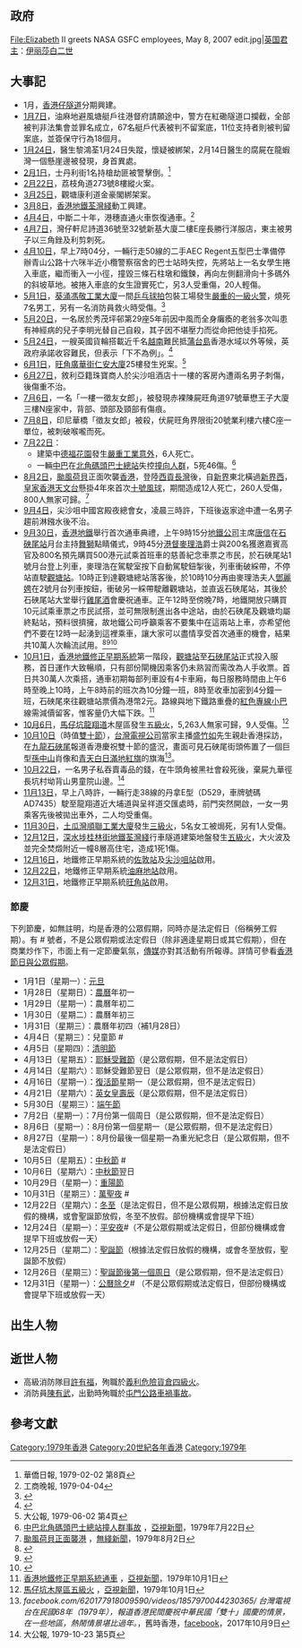 {{HKYearTOC|1979}}
{{C20YearInTopic|1979年}}
{{香港歷史}}
==政府==
<gallery>
File:Elizabeth II greets NASA GSFC employees, May 8, 2007 edit.jpg|[[英国君主|英国君主]]：[[伊丽莎白二世|伊丽莎白二世]]
<!-- 注释: File:Sir Murray MacLehose.jpg|[[香港總督|香港總督]]：[[麥理浩|麥理浩]] -->
<!-- 注释: File:Sir Jack Cater.jpg|[[香港特別行政區政務司司長|布政司]]：[[姬達|姬達]] -->
</gallery>

== 大事記 ==
*1月，[[香港仔隧道|香港仔隧道]]分期興建。
*[[1月7日|1月7日]]，油麻地避風塘艇戶往港督府請願途中，警方在紅磡隧道口攔截，全部被判非法集會並罪名成立，67名艇戶代表被判不留案底，11位支持者則被判留案底，並簽保守行為18個月。
*[[1月24日|1月24日]]，醫生黎鴻荃1月24日失蹤，懷疑被綁架，2月14日醫生的腐屍在龍蝦灣一個懸崖邊被發現，身首異處。
*[[2月1日|2月1日]]，士丹利街1名持槍劫匪被警擊倒。<REF>華僑日報, 1979-02-02 第8頁</REF>
*[[2月22日|2月22日]]，荔枝角道273號8樓縱火案。
*[[3月25日|3月25日]]，觀塘康利道金豪閣綁架案。
*[[3月8日|3月8日]]，[[香港地鐵|香港地鐵]][[荃灣綫|荃灣綫]]動工興建。
*[[4月4日|4月4日]]，中斷二十年，港穗直通火車恢復通車。<ref>工商晚報, 1979-04-04</ref>
*[[4月7日|4月7日]]，灣仔軒尼詩道36號至32號新基大廈二樓E座長勝行洋服店，東主被男子以三角銼及利剪刺死。
*[[4月10日|4月10日]]，早上7時04分，一輛行走50線的二手AEC Regent五型巴士準備停辦青山公路十六咪半近小欖警察宿舍的巴士站時失控，先將站上一名女學生捲入車底，繼而衝入一小徑，撞毀三條石柱墩和鐵鍊，再向左側翻滑向十多碼外的斜坡草地。被捲入車底的女生證實死亡，另3人受重傷，20人輕傷。
*[[5月1日|5月1日]]，[[葵涌|葵涌]][[馮敬工業大廈|馮敬工業大廈]]一間[[乒乓球拍|乒乓球拍]]包裝工場發生[[馮敬工業大廈一級火|嚴重的一級火警]]，燒死7名男工，另有一名消防員救火時受傷。<ref>{{cite news | title=葵涌工廈小火竟成巨禍 七人葬身火海 球拍廠包裝部付諸一炬 尤幸事發時工人多已外出午膳 |publisher=[[華僑日報|華僑日報]]第四張第一頁 |date=1979年5月2日 }}{{zh-hant}}</ref>
*[[5月20日|5月20日]]，一名居於秀茂坪邨第29座5年前因中風而全身癱瘓的老翁多次叫患有神經病的兒子李明光替自己自殺，其子因不堪壓力而從命把他徒手掐死。
*[[5月24日|5月24日]]，一艘英國貨輪搭載近千名[[越南|越南]]難民抵[[蒲台島|蒲台島]]香港水域以外等候，英政府承諾收容難民，但表示「下不為例」。<ref>{{youtube|kN2K4p8C7tI|5月24日-當年今日(英貨輪載越南難民抵蒲台島)}}</ref>
*[[6月1日|6月1日]]，[[旺角|旺角]][[廣華街|廣華街]][[仁安大廈|仁安大廈]]25樓發生兇案。<REF>大公報, 1979-06-02 第4頁</REF>
*[[6月27日|6月27日]]，敘利亞籍珠寶商人於尖沙咀酒店十一樓的客房內遭兩名男子刺傷，後傷重不治。
*[[7月6日|7月6日]]，一名「一樓一徵友女郎」，被發現赤裸陳屍旺角道97號華懋王子大廈三樓N座家中，背部、頭部及頸部有傷痕。
*[[7月8日|7月8日]]，印尼華橋「徵友女郎」被殺，伏屍旺角界限街20號業利樓六樓C座一單位，被刺破喉嚨而死。
*[[7月22日|7月22日]]：
**建築中[[德福花園|德福花園]]發生[[德福花園地盤升降機墜下事故|嚴重工業意外]]，6人死亡。
**一輛[[中巴|中巴]]在[[北角碼頭巴士總站|北角碼頭巴士總站]]失控[[中巴北角碼頭巴士總站撞人群事故|撞向人群]]，5死46傷。<ref>[http://www.youtube.com/watch?v=3M6KnyxZs-I 中巴北角碼頭巴士總站撞人群事故] {{Wayback|url=http://www.youtube.com/watch?v=3M6KnyxZs-I |date=20200803085157 }}，[[亞視新聞|亞視新聞]]，1979年7月22日{{zh-hant}}</ref>
*[[8月2日|8月2日]]，[[颱風荷貝|颱風荷貝]]正面吹襲[[香港|香港]]，登陸[[西貢區|西貢]][[長灣|長灣]]後，自[[新界|新界]]東北橫過[[新界西|新界西]]，[[皇家香港天文台|皇家香港天文台]]懸掛4年來首次[[十號颶風信號|十號風球]]，期間造成12人死亡，260人受傷，800人無家可歸。<ref>[http://www.youtube.com/watch?v=jZbpkwOnf9U 颱風荷貝正面襲港] {{Wayback|url=http://www.youtube.com/watch?v=jZbpkwOnf9U |date=20150612082941 }}，[[無綫新聞|無綫新聞]]，1979年8月2日{{zh-hant}}</ref>
*[[9月4日|9月4日]]，尖沙咀中國宮殿夜總會女，凌晨三時許，下班後返家途中遭一名男子趨前淋鏹水後不治。
*[[9月30日|9月30日]]，[[香港地鐵|香港地鐵]]舉行首次通車典禮，上午9時15分[[地鐵公司|地鐵公司]]主席[[唐信|唐信]]在[[石硤尾站|石硤尾站]]月台主持[[舞獅|舞獅]]點睛儀式，9時45分[[港督|港督]][[麥理浩|麥理浩]]爵士與200名獲邀嘉賓高官及800名預先購買500港元試乘首班車的慈善紀念車票之市民，於石硤尾站1號月台登上列車，麥理浩在駕駛室按下自動駕駛鈕掣後，列車衝破綵帶，不停站直駛[[觀塘站|觀塘站]]。10時正到達觀塘總站落客後，於10時10分再由麥理浩夫人[[鄧麗娉|鄧麗娉]]在2號月台列車按鈕，衝破另一綵帶駛離觀塘站，並直返石硤尾站，其後於石硤尾站大堂舉行[[雞尾酒|雞尾酒]]會慶祝通車。正午12時至傍晚7時，地鐵開放只購買10元試乘車票之市民試搭，並可無限制進出各中途站，由於石硤尾及觀塘均屬終點站，預料很擠擁，故地鐵公司呼籲乘客不要集中在這兩站上車，亦希望他們不要在12時一起湧到這裡乘車，讓大家可以盡情享受首次通車的機會，結果共10萬人次輪流試用。<ref>{{cite web |author=[[林淑兒|林淑兒]]、[[陸嘉敏|陸嘉敏]] |title=地下鐵觀塘綫通車直播報導 |url=http://news.tvb.com/programmes/newsfile/586fd79f6db28cb84f8b4567 |work=[[無綫新聞|無綫新聞]] |date=1979年9月30日 |accessdate=2017年1月9日 |archive-date=2019年2月13日 |archive-url=https://web.archive.org/web/20190213233936/http://news.tvb.com/programmes/newsfile/586fd79f6db28cb84f8b4567 |dead-url=no }}{{zh-hant}}</ref><ref>{{cite web |author=[[林淑兒|林淑兒]]、[[陸嘉敏|陸嘉敏]] |title=地下鐵觀塘綫通車直播報導（2） |url=http://news.tvb.com/programmes/newsfile/5873cc1e6db28c045f8b4567 |work=[[無綫新聞|無綫新聞]] |date=1979年9月30日 |accessdate=2017年1月10日 |archive-date=2019年2月13日 |archive-url=https://web.archive.org/web/20190213233937/http://news.tvb.com/programmes/newsfile/5873cc1e6db28c045f8b4567 |dead-url=no }}{{zh-hant}}</ref><ref>{{youtube|R6UmsovJVek|10月1日-當年今日(地鐵通車)}}</ref>
*[[10月1日|10月1日]]，[[香港地鐵|香港地鐵]][[修正早期系統|修正早期系統]]第一階段，[[觀塘站|觀塘站]]至[[石硤尾站|石硤尾站]]正式投入服務，首日運作大致暢順，只有部份閘機因乘客仍未熟習而需改為人手收票。首日共30萬人次乘搭，通車初期每部列車設有4卡車廂，每日服務時間由上午6時至晚上10時，上午8時前的班次為10分鐘一班，8時至收車加密到4分鐘一班，石硤尾來往觀塘站票價為港幣2元。路線與地下鐵路重疊的[[紅色專線小巴|紅色專線小巴]]線需減價留客，惟客量仍大幅下跌。<ref>[http://www.youtube.com/watch?v=MedYG06JfPk 香港地鐵修正早期系統通車] {{Wayback|url=http://www.youtube.com/watch?v=MedYG06JfPk |date=20161001023722 }}，[[亞視新聞|亞視新聞]]，1979年10月1日{{zh-hant}}</ref>
*[[10月6日|10月6日]]，[[馬仔坑|馬仔坑]][[龍翔道|龍翔道]]木屋區發生[[龍翔道木屋區五級火|五級火]]，5,263人無家可歸，9人受傷。<ref>[http://www.youtube.com/watch?v=EbhKiY7J5Gs 馬仔坑木屋區五級火] {{Wayback|url=http://www.youtube.com/watch?v=EbhKiY7J5Gs |date=20200502085756 }}，[[亞視新聞|亞視新聞]]，1979年10月1日{{zh-hant}}</ref>
*[[10月10日|10月10日]]（時值[[雙十節|雙十節]]），[[台灣電視公司|台灣電視公司]]當家主播[[盛竹如|盛竹如]]先生親赴香港採訪，在[[九龍|九龍]][[石硤尾|石硤尾]]報道香港慶祝雙十節的盛況，畫面可見石硤尾街頭佈置了一個巨型[[孫中山|孫中山]]肖像和[[青天白日滿地紅旗|青天白日滿地紅旗]]的旗海<ref>''facebook.com/620177918009590/videos/1857970044230365/ 台灣電視台在民國68年（1979年），報道香港民間慶祝中華民國「雙十」國慶的情景，在一些地區，熱鬧情景堪比過年。''，舊時香港，[[facebook|facebook]]，2017年10月9日</ref>。
*[[10月22日|10月22日]]，一名男子私吞賣毒品的錢，在牛頭角被黑社會殺死後，棄屍九華徑長坑村坳背山男童院山邊。<REF>大公報, 1979-10-23 第5頁</REF>
*[[11月13日|11月13日]]，早上八時許，一輛行走38線的丹拿E型（D529，車牌號碼AD7435）駛至龍翔道近大埔道與呈祥道交匯處時，前門突然開啟，一女一男乘客先後被拋出車外，二人均受重傷。
*[[11月30日|11月30日]]，[[土瓜灣|土瓜灣]][[順聯工業大廈|順聯工業大廈]]發生[[順聯工業大廈三級火|三級火]]，5名女工被焗死，另有1人受傷。
*[[12月12日|12月12日]]，[[深水埗|深水埗]][[桂林街|桂林街]][[香港地鐵|地鐵]][[荃灣綫|荃灣綫]]行車隧道建築地盤發生[[桂林街地鐵地盤及大公樓五級火|五級火]]，大火波及並完全焚燬附近一幢8層高住宅，造成1死1傷。
*[[12月16日|12月16日]]，地鐵修正早期系統的[[佐敦站|佐敦站]]及[[尖沙咀站|尖沙咀站]]啟用。
*[[12月22日|12月22日]]，地鐵修正早期系統[[油麻地站|油麻地站]]啟用。
*[[12月31日|12月31日]]，地鐵修正早期系統[[旺角站|旺角站]]啟用。

=== 節慶 ===

下列節慶，如無註明，均是香港的公眾假期，同時亦是法定假日（俗稱勞工假期）。有 # 號者，不是公眾假期或法定假日（除非適逢星期日或其它假期），但在商業炒作下，市面上有一定節慶氣氛，[[香港傳媒|傳媒]]亦對其活動有所報導。詳情可參看[[香港節日與公眾假期|香港節日與公眾假期]]。
* 1月1日（星期一）：[[元旦|元旦]]
* 1月28日（星期日）：[[農曆|農曆]]年初一
* 1月29日（星期一）：農曆年初二
* 1月30日（星期二）：農曆年初三
* 1月31日（星期三）：農曆年初四（補1月28日）
* 4月4日（星期三）：兒童節 #
* 4月5日（星期四）：[[清明節|清明節]]
* 4月13日（星期五）：[[耶穌受難日|耶穌受難節]]（是公眾假期，但不是法定假日）
* 4月14日（星期六）：耶穌受難節翌日（是公眾假期，但不是法定假日）
* 4月16日（星期一）：[[復活節|復活節]]星期一（是公眾假期，但不是法定假日）
* 4月21日（星期六）：[[英女皇壽辰|英女皇壽辰]]（是公眾假期，但不是法定假日）
* 5月30日（星期三）：[[端午節|端午節]]
* 7月2日（星期一）：7月份第一個周日（是公眾假期，但不是法定假日）
* 8月6日（星期一）：8月份第一個星期一（是公眾假期，但不是法定假日）
* 8月27日（星期一）：8月份最後一個星期一為重光紀念日（是公眾假期，但不是法定假日）
* 10月5日（星期五）：[[中秋節|中秋節]] #
* 10月6日（星期六）：[[中秋節|中秋節]]翌日
* 10月29日（星期一）：[[重陽節|重陽節]]
* 10月31日（星期三）：[[萬聖夜|萬聖夜]] #
* 12月22日（星期六）：[[冬至|冬至]]（是法定假日，但不是公眾假期，根據法定假日放假的機構，或會聖誕節放假，冬至不放假。部份機構或會提早下班）
* 12月24日（星期一）：[[聖誕夜|平安夜]]#（不是公眾假期或法定假日，但部份機構或會提早下班或放假一天）
* 12月25日（星期二）：[[聖誕節|聖誕節]]（根據法定假日放假的機構，或會冬至放假，聖誕節不放假）
* 12月26日（星期三）：[[節禮日|聖誕節後第一個周日]]（是公眾假期，但不是法定假日）
* 12月31日（星期一）：[[跨年|公曆除夕]]# （不是公眾假期或法定假日，但部份機構或會提早下班或放假一天）

==出生人物==

==逝世人物==
*高級消防隊目[[許有福|許有福]]，殉職於[[義利危險貨倉四級火|義利危險貨倉四級火]]。
*消防員[[陳有武|陳有武]]，出勤時殉職於[[屯門公路車禍事故_(1979年12月31日)|屯門公路車禍事故]]。

==參考文獻==
{{reflist}}

[[Category:1979年香港|Category:1979年香港]]
[[Category:20世紀各年香港|Category:20世紀各年香港]]
[[Category:1979年|Category:1979年]]